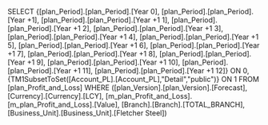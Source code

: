 SELECT {[plan_Period].[plan_Period].[Year 0], [plan_Period].[plan_Period].[Year +1], [plan_Period].[plan_Period].[Year +1 1], [plan_Period].[plan_Period].[Year +1 2], [plan_Period].[plan_Period].[Year +1 3], [plan_Period].[plan_Period].[Year +1 4], [plan_Period].[plan_Period].[Year +1 5], [plan_Period].[plan_Period].[Year +1 6], [plan_Period].[plan_Period].[Year +1 7], [plan_Period].[plan_Period].[Year +1 8], [plan_Period].[plan_Period].[Year +1 9], [plan_Period].[plan_Period].[Year +1 10], [plan_Period].[plan_Period].[Year +1 11], [plan_Period].[plan_Period].[Year +1 12]} ON 0, {TM1SubsetToSet([Account_PL].[Account_PL],"Detail","public")} ON 1 FROM [plan_Profit_and_Loss] WHERE ([plan_Version].[plan_Version].[Forecast], [Currency].[Currency].[LCY], [m_plan_Profit_and_Loss].[m_plan_Profit_and_Loss].[Value], [Branch].[Branch].[TOTAL_BRANCH], [Business_Unit].[Business_Unit].[Fletcher Steel])